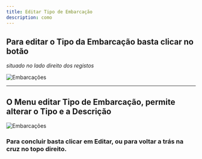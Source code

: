 ```yaml
---
title: Editar Tipo de Embarcação
description: como
---
```


## Para editar o Tipo da Embarcação basta clicar no botão

_situado no lado direito dos registos_

![Embarcações](./images/editar-embarcacao.png "Embarcações")

---

## O Menu editar Tipo de Embarcação, permite alterar o Tipo e a Descrição

![Embarcações](./images/menu-editar-tipo.png "Embarcações")

### Para concluir basta clicar em **Editar**, ou para voltar a trás na cruz no topo direito.
